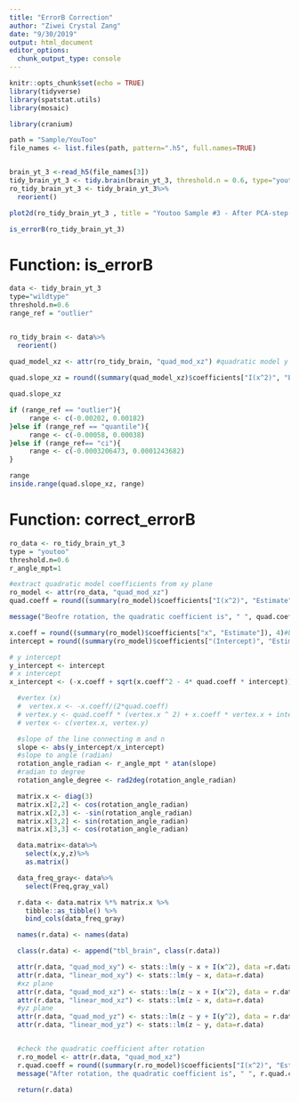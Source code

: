 ```yaml
---
title: "ErrorB Correction"
author: "Ziwei Crystal Zang"
date: "9/30/2019"
output: html_document
editor_options: 
  chunk_output_type: console
---
```


```r
knitr::opts_chunk$set(echo = TRUE)
library(tidyverse)
library(spatstat.utils)
library(mosaic)

library(cranium)

```

```r
path = "Sample/YouToo"
file_names <- list.files(path, pattern=".h5", full.names=TRUE)


brain_yt_3 <-read_h5(file_names[3])
tidy_brain_yt_3 <- tidy.brain(brain_yt_3, threshold.n = 0.6, type="youtoo")
ro_tidy_brain_yt_3 <- tidy_brain_yt_3%>%
  reorient()

plot2d(ro_tidy_brain_yt_3 , title = "Youtoo Sample #3 - After PCA-step 1") #output image with dimension: 900*300

is_errorB(ro_tidy_brain_yt_3)
```

# Function: is_errorB
```r
data <- tidy_brain_yt_3
type="wildtype"
threshold.n=0.6
range_ref = "outlier"


ro_tidy_brain <- data%>%
  reorient()

quad_model_xz <- attr(ro_tidy_brain, "quad_mod_xz") #quadratic model y = x^2 + x
  
quad.slope_xz = round((summary(quad_model_xz)$coefficients["I(x^2)", "Estimate"]), 5)

quad.slope_xz

if (range_ref == "outlier"){
     range <- c(-0.00202, 0.00182)
}else if (range_ref == "quantile"){
     range <- c(-0.00058, 0.00038)
}else if (range_ref== "ci"){
     range <- c(-0.0003206473, 0.0001243682)
}

range 
inside.range(quad.slope_xz, range)

```

# Function: correct_errorB
```r
ro_data <- ro_tidy_brain_yt_3
type = "youtoo"
threshold.n=0.6
r_angle_mpt=1

#extract quadratic model coefficients from xy plane
ro_model <- attr(ro_data, "quad_mod_xz")
quad.coeff = round((summary(ro_model)$coefficients["I(x^2)", "Estimate"]), 4)  #a

message("Beofre rotation, the quadratic coefficient is", " ", quad.coeff, ".")

x.coeff = round((summary(ro_model)$coefficients["x", "Estimate"]), 4)#b
intercept = round((summary(ro_model)$coefficients["(Intercept)", "Estimate"]), 4) #c

# y intercept
y_intercept <- intercept
# x intercept
x_intercept <- (-x.coeff + sqrt(x.coeff^2 - 4* quad.coeff * intercept))/ (2*quad.coeff)

  #vertex (x)
  #  vertex.x <- -x.coeff/(2*quad.coeff)
  # vertex.y <- quad.coeff * (vertex.x ^ 2) + x.coeff * vertex.x + intercept
  # vertex <- c(vertex.x, vertex.y)

  #slope of the line connecting m and n
  slope <- abs(y_intercept/x_intercept)
  #slope to angle (radian)
  rotation_angle_radian <- r_angle_mpt * atan(slope)
  #radian to degree
  rotation_angle_degree <- rad2deg(rotation_angle_radian)

  matrix.x <- diag(3)
  matrix.x[2,2] <- cos(rotation_angle_radian)
  matrix.x[2,3] <- -sin(rotation_angle_radian)
  matrix.x[3,2] <- sin(rotation_angle_radian)
  matrix.x[3,3] <- cos(rotation_angle_radian)

  data.matrix<-data%>%
    select(x,y,z)%>%
    as.matrix()

  data_freq_gray<- data%>%
    select(Freq,gray_val)

  r.data <- data.matrix %*% matrix.x %>%
    tibble::as_tibble() %>%
    bind_cols(data_freq_gray)

  names(r.data) <- names(data)

  class(r.data) <- append("tbl_brain", class(r.data))

  attr(r.data, "quad_mod_xy") <- stats::lm(y ~ x + I(x^2), data =r.data)
  attr(r.data, "linear_mod_xy") <- stats::lm(y ~ x, data=r.data)
  #xz plane
  attr(r.data, "quad_mod_xz") <- stats::lm(z ~ x + I(x^2), data = r.data)
  attr(r.data, "linear_mod_xz") <- stats::lm(z ~ x, data=r.data)
  #yz plane
  attr(r.data, "quad_mod_yz") <- stats::lm(z ~ y + I(y^2), data = r.data)
  attr(r.data, "linear_mod_yz") <- stats::lm(z ~ y, data=r.data)


  #check the quadratic coefficient after rotation
  r.ro_model <- attr(r.data, "quad_mod_xz")
  r.quad.coeff = round((summary(r.ro_model)$coefficients["I(x^2)", "Estimate"]), 4)  #a
  message("After rotation, the quadratic coefficient is", " ", r.quad.coeff, ".")

  return(r.data)


```



